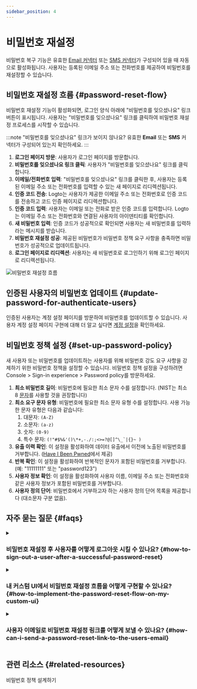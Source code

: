 ```yaml
---
sidebar_position: 4
---
```



# 비밀번호 재설정

비밀번호 복구 기능은 유효한 [Email 커넥터](/connectors/email-connectors) 또는 [SMS 커넥터](/connectors/sms-connectors)가 구성되어 있을 때 자동으로 활성화됩니다. 사용자는 등록된 이메일 주소 또는 전화번호를 제공하여 비밀번호를 재설정할 수 있습니다.

## 비밀번호 재설정 흐름 \{#password-reset-flow}

비밀번호 재설정 기능이 활성화되면, 로그인 양식 아래에 "비밀번호를 잊으셨나요" 링크 버튼이 표시됩니다. 사용자는 "비밀번호를 잊으셨나요" 링크를 클릭하여 비밀번호 재설정 프로세스를 시작할 수 있습니다.

:::note
"비밀번호를 잊으셨나요" 링크가 보이지 않나요? 유효한 **Email** 또는 **SMS** 커넥터가 구성되어 있는지 확인하세요.
:::

1. **로그인 페이지 방문**: 사용자가 로그인 페이지를 방문합니다.
2. **비밀번호를 잊으셨나요 링크 클릭**: 사용자가 "비밀번호를 잊으셨나요" 링크를 클릭합니다.
3. **이메일/전화번호 입력**: "비밀번호를 잊으셨나요" 링크를 클릭한 후, 사용자는 등록된 이메일 주소 또는 전화번호를 입력할 수 있는 새 페이지로 리디렉션됩니다.
4. **인증 코드 전송**: Logto는 사용자가 제공한 이메일 주소 또는 전화번호로 인증 코드를 전송하고 코드 인증 페이지로 리디렉션합니다.
5. **인증 코드 입력**: 사용자는 이메일 또는 전화로 받은 인증 코드를 입력합니다. Logto는 이메일 주소 또는 전화번호와 연결된 사용자의 아이덴티티를 확인합니다.
6. **새 비밀번호 입력**: 인증 코드가 성공적으로 확인되면 사용자는 새 비밀번호를 입력하라는 메시지를 받습니다.
7. **비밀번호 재설정 성공**: 제공된 비밀번호가 비밀번호 정책 요구 사항을 충족하면 비밀번호가 성공적으로 업데이트됩니다.
8. **로그인 페이지로 리디렉션**: 사용자는 새 비밀번호로 로그인하기 위해 로그인 페이지로 리디렉션됩니다.

<img src={resetPasswordImage} alt="비밀번호 재설정 흐름" />

## 인증된 사용자의 비밀번호 업데이트 \{#update-password-for-authenticate-users}

인증된 사용자는 계정 설정 페이지를 방문하여 비밀번호를 업데이트할 수 있습니다. 사용자 계정 설정 페이지 구현에 대해 더 알고 싶다면 [계정 설정](/end-user-flows/account-settings/)을 확인하세요.

## 비밀번호 정책 설정 \{#set-up-password-policy}

새 사용자 또는 비밀번호를 업데이트하는 사용자를 위해 비밀번호 강도 요구 사항을 강제하기 위한 비밀번호 정책을 설정할 수 있습니다. 비밀번호 정책 설정을 구성하려면 <CloudLink to="/sign-in-experience/password-policy"> Console > Sign-in experience > Password policy</CloudLink>를 방문하세요.

1. **최소 비밀번호 길이**: 비밀번호에 필요한 최소 문자 수를 설정합니다. (NIST는 최소 8 [문자](https://pages.nist.gov/800-63-3/sp800-63b.html#sec5)를 사용할 것을 권장합니다)
2. **최소 요구 문자 유형**: 비밀번호에 필요한 최소 문자 유형 수를 설정합니다. 사용 가능한 문자 유형은 다음과 같습니다:
   1. 대문자: `(A-Z)`
   2. 소문자: `(a-z)`
   3. 숫자: `(0-9)`
   4. 특수 문자: ``(!"#$%&'()\*+,-./:;<>=?@[]^\_`|{}~ )``
3. **유출 이력 확인**: 이 설정을 활성화하여 데이터 유출에서 이전에 노출된 비밀번호를 거부합니다. ([Have I Been Pwned](https://haveibeenpwned.com/Passwords)에서 제공)
4. **반복 확인**: 이 설정을 활성화하여 반복적인 문자가 포함된 비밀번호를 거부합니다. (예: "11111111" 또는 "password123")
5. **사용자 정보 확인**: 이 설정을 활성화하여 사용자 이름, 이메일 주소 또는 전화번호와 같은 사용자 정보가 포함된 비밀번호를 거부합니다.
6. **사용자 정의 단어**: 비밀번호에서 거부하고자 하는 사용자 정의 단어 목록을 제공합니다 (대소문자 구분 없음).

## 자주 묻는 질문 \{#faqs}

<details>
  <summary>

### 비밀번호 재설정 후 사용자를 어떻게 로그아웃 시킬 수 있나요? \{#how-to-sign-out-a-user-after-a-successful-password-reset}

</summary>

사용자가 비밀번호를 성공적으로 재설정했을 때 알림을 받기 위해 `PostResetPassword` [웹훅 이벤트](/developers/webhooks/webhooks-events#user-interaction-hook-events)를 구독하세요. 그런 다음 사용자의 현재 세션을 무효화하고 로그인 페이지로 리디렉션하기 위해 [로그아웃](/end-user-flows/sign-out) 동작을 트리거할 수 있습니다.

</details>

<details>
  <summary>

### 내 커스텀 UI에서 비밀번호 재설정 흐름을 어떻게 구현할 수 있나요? \{#how-to-implement-the-password-reset-flow-on-my-custom-ui}

</summary>

Logto의 **Management API**와 **Account API**를 사용하여 자체 비밀번호 재설정 흐름을 구현할 수 있습니다. 자세한 내용은 [계정 설정](/end-user-flows/account-settings/)을 확인하세요.

</details>

<details>
  <summary>

### 사용자 이메일로 비밀번호 재설정 링크를 어떻게 보낼 수 있나요? \{#how-can-i-send-a-password-reset-link-to-the-users-email}

</summary>

자체 호스팅된 비밀번호 재설정 엔드포인트를 생성하고 Logto SDK를 활용하여 [`first_screen`](/end-user-flows/authentication-parameters/first-screen)을 `reset-password`로 설정하여 로그인 요청을 시작할 수 있습니다. 이렇게 하면 사용자가 비밀번호 재설정 페이지로 원활하게 리디렉션됩니다.

</details>

## 관련 리소스 \{#related-resources}

<Url href="https://blog.logto.io/design-your-password-policy">비밀번호 정책 설계하기</Url>

